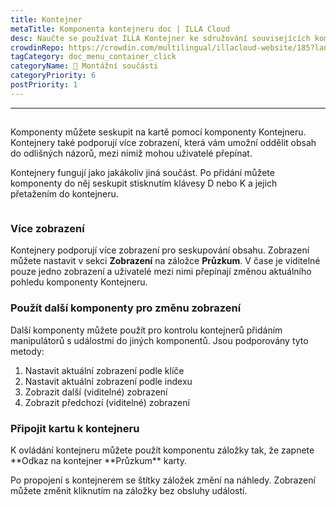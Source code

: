 ```yaml
---
title: Kontejner
metaTitle: Komponenta kontejneru doc | ILLA Cloud
desc: Naučte se používat ILLA Kontejner ke sdružování souvisejících komponentů dohromady do karty
crowdinRepo: https://crowdin.com/multilingual/illacloud-website/185?languages=cs&filter=basic&value=0
tagCategory: doc_menu_container_click
categoryName: 🧬 Montážní součásti
categoryPriority: 6
postPriority: 1
---
```


* * *

## <h2 hidden>Kontejner</h2>

Komponenty můžete seskupit na kartě pomocí komponenty Kontejneru. Kontejnery také podporují více zobrazení, která vám umožní oddělit obsah do odlišných názorů, mezi nimiž mohou uživatelé přepínat.

Kontejnery fungují jako jakákoliv jiná součást. Po přidání můžete komponenty do něj seskupit stisknutím klávesy D nebo K a jejich přetažením do kontejneru.

<img
  src='https://cdn.illacloud.com/official-website/img/docs/assemble/container.png'
  alt=""
/>

### Více zobrazení

Kontejnery podporují více zobrazení pro seskupování obsahu. Zobrazení můžete nastavit v sekci **Zobrazení** na záložce **Průzkum**. V čase je viditelné pouze jedno zobrazení a uživatelé mezi nimi přepínají změnou aktuálního pohledu komponenty Kontejneru.

### Použít další komponenty pro změnu zobrazení

Další komponenty můžete použít pro kontrolu kontejnerů přidáním manipulátorů s událostmi do jiných komponentů. Jsou podporovány tyto metody:

1.  Nastavit aktuální zobrazení podle klíče
2.  Nastavit aktuální zobrazení podle indexu
3.  Zobrazit další (viditelné) zobrazení
4.  Zobrazit předchozí (viditelné) zobrazení

### Připojit kartu k kontejneru

K ovládání kontejneru můžete použít komponentu záložky tak, že zapnete **Odkaz na kontejner **Průzkum\*\* karty.

Po propojení s kontejnerem se štítky záložek změní na náhledy. Zobrazení můžete změnit kliknutím na záložky bez obsluhy událostí. 
